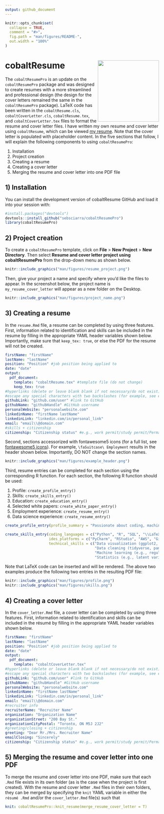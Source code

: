 ```yaml
---
output: github_document
---
```


```r
knitr::opts_chunk$set(
  collapse = TRUE,
  comment = "#>",
  fig.path = "man/figures/README-",
  out.width = "100%"
)
```

# cobaltResume <img src="man/figures/resume_pro.png" align="right" width=200 />

The `cobaltResumePro` is an update on the `cobaltResumePro` package and was designed to create resumes with a more streamlined and professional design (the design for the cover letters remained the same in the `cobaltResumePro` package).  LaTeX code has been written in the `cobaltResume.cls`, `cobaltCoverLetter.cls`, `cobaltResume.tex`, and `cobaltCoverLetter.tex` files to format the resume and cover letter files.  I have written my own resume and cover letter using `cobaltResume`, which can be viewed [my resume](https://github.com/sebsciarra/cobaltResume/blob/main/man/resume_cover_letter.pdf). Note that the cover letter is populated with placeholder content.  In the five sections that follow, I will explain the following components to using `cobaltResumePro`: 

1) Installation 
2) Project creation
3) Creating a resume
4) Creating a cover letter
5) Merging the resume and cover letter into one PDF file


## 1) Installation

You can install the development version of cobaltResume GitHub and load it into your session with:

```r
#install.packages("devtools")
devtools::install_github("sebsciarra/cobaltResumePro")
library(cobaltResumePro)
```

## 2) Project creation

To create a `cobaltResumePro` template, click on **File** > **New Project** > **New Directory**. Then select 
**Resume and cover letter project using cobaltResumePro** from the drop-down menu as shown below.

```r
knitr::include_graphics("man/figures/resume_project.png")
```

Then, give your project a name and specify where you'd like
the files to appear. In the screenshot below, the project
name is `my_resume_cover_letter`  will appear as a new folder on the Desktop.

```r
knitr::include_graphics("man/figures/project_name.png")
```



## 3) Creating a resume

In the `resume.Rmd` file, a resume can be completed by using three features. First, information related to identification and skills can be included in the resume by filling in the appropriate YAML header variables shown below. Importantly, make sure that `keep_tex: true`, or else the PDF for the resume will not be created. 

```yaml
firstName: "firstName"
lastName: "lastName"
position: "Position" #job position being applied to 
date: "date" 
output: 
  pdf_document:
    template: "cobaltResume.tex" #template file (do not change)
    keep_tex: true
#hyperlinks (delete or leave blank blank if not necessary/do not exist)
#escape any special characters with two backslashes (for example, see email variable)
githubLink: "github.com/user" #link to GitHub
githubName: "githubHandle" #GitHub username
personalWebsite: "personalwebsite.com"
linkedinName: "firstName lastName"
linkedinLink: "linkedin.com/in/personal_link"
email: "email\\@domain.com" 
#skills + citizenship
citizenship: "Citizenship status" #e.g., work permit/study permit/Permanent resident/citizen, etc.
```


Second, sections  accessorized with fontawesome5 icons (for a full list, see [fontawesome5 icons](http://mirrors.ibiblio.org/CTAN/fonts/fontawesome5/doc/fontawesome5.pdf)). For example, `\faSuitcase\ Employment` results in the header shown below. Importantly, DO NOT change the section names. 

```r
knitr::include_graphics("man/figures/example_header.png")
```

Third, resume entries can be completed for each section using the corresponding R function. For each section, the following R function should be used:  

1) Profile: `create_profile_entry()` 
2) Skills: `create_skills_entry()`
3) Education: `create_education_entry()`
4) Selected white papers: `create_white_paper_entry()`
5) Employment experience: `create_resume_entry()`
5) Data science experience: `create_resume_entry()`

```r
create_profile_entry(profile_summary = "Passionate about coding, machine learning, and statistics. Completed my PhD \\href{\\detokenize{https://atrium.lib.uoguelph.ca/server/api/core/bitstreams/8ed1891d-58ca-457b-b0d4-33a015fb2db9/content}}{\\textcolor{blue}{dissertation}} at the intersection of these fields to address a practical problem in Industrial-Organizational psychology and received the 2022/2023 Canadian Psychological Association Certificate of Academic Excellence for this work. In my dissertation, I coded and ran Monte Carlo simulations on an AWS instance to evaluate the performance of nonlinear longitudinal models. Writes white papers on machine learning topics at\ \\href{https://sebastiansciarra.com}{\\textcolor{blue}{sebastiansciarra.com}}. \\newline")

create_skills_entry(coding_languages = c("Python", "R", "SQL", "\\LaTeX", "Javascript", "HTML", "CSS"), 
                    ides_platforms = c("PyCharm", "RStudio", "AWS", "Git", "MySQL"), 
                    technical_skills = c("Data visualization (ggplot2, plotnine)", 
                                         "Data cleaning (tidyverse, pandas, numpy)", 
                                         "Machine learning (e.g., regularized regression, decision trees, random forests, mixture models)", 
                                         "Statistics (e.g., latent variable models, factor analysis, multilevel modelling)"))
```

Note that LaTeX code can be inserted and will be rendered. The above two examples produce the following two entries in the resulting PDF file: 

```r
knitr::include_graphics("man/figures/profile.png")
knitr::include_graphics("man/figures/skills.png")
```


## 4) Creating a cover letter


In the `cover_letter.Rmd` file, a cover letter can be completed by using three features. First, information related to identification and skills can be included in the résumé by filling in the appropriate YAML header variables shown below.

```yaml
firstName: "firstName"
lastName: "lastName"
position: "Position" #job position being applied to 
date: "date" 
output: 
  pdf_document:
    template: "cobaltCoverLetter.tex"
#hyperlinks (delete or leave blank blank if not necessary/do not exist)
#escape any special characters with two backslashes (for example, see email variable)
githubLink: "github.com/user" #link to GitHub
githubName: "githubHandle" #GitHub username
personalWebsite: "personalwebsite.com"
linkedinName: "firstName lastName"
linkedinLink: "linkedin.com/in/personal_link"
email: "email\\@domain.com" 
#recruiter info 
recruiterName: "Recruiter Name"
organization: "Organization Name"
organizationStreet: "200 Bay St."
organizationCityPostal: "Toronto, ON M5J 2J2"
#greeting/closing + citizenship
greeting: "Dear Mr./Mrs. Recruiter Name"
emailClosing: "Sincerely"
citizenship: "Citizenship status" #e.g., work permit/study permit/Permanent resident/citizen, etc.
```


## 5) Merging the resume and cover letter into one PDF

To merge the resume and cover letter into one PDF, make sure that each `.Rmd` file exists in its own folder (as is the case when the project is first created).  With the resume and cover letter `.Rmd` files in their own folders, they can be merged by specifying the `knit` YAML variable in either the `résumé .Rmd` and/or the `cover_letter.Rmd` file(s) such that 
 
```yaml
knit: cobaltResumePro::knit_resume(merge_resume_cover_letter = T)
```
